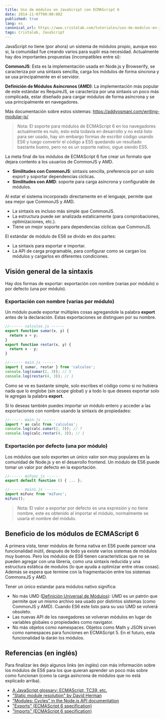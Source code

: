 ```yaml
---
title: Uso de módulos en JavaScript con ECMAScript 6
date: 2014-11-07T00:00:00Z
published: true
lang: es
canonical_url: https://www.cristalab.com/tutoriales/uso-de-modulos-en-javascript-con-ecmascript-6-c114342l/
tags: Cristalab, JavaScript
---
```



JavaScript no tiene (por ahora) un sistema de módulos propio, aunque eso si, la comunidad fue creando varios para suplir esa necesidad. Actualmente hay dos importantes propuestas (incompatibles entre sí):

**CommonJS**: Esta es la implementación usada en Node.js y Browserify, se caracteriza por una sintaxis sencilla, carga los módulos de forma síncrona y se usa principalmente en el servidor.

**Definición de Módulos Asíncronos (AMD)**: La implementación más popular de este estándar es RequireJS, se caracteriza por una sintaxis un poco más complicada, estar diseñado para cargar módulos de forma asíncrona y se usa principalmente en navegadores.

Más documentación sobre estos sistemas: https://addyosmani.com/writing-modular-js/

> Nota: El soporte para módulos de ECMAScript 6 en los navegadores actualmente es nulo, esto está todavía en desarrollo y no está listo para ser usado, hay sin embargo formas de escribir código usando ES6 y luego convertir el código a ES5 quedando un resultado bastante bueno, pero no es un soporte nativo, sigue siendo ES5.

La meta final de los módulos de ECMAScript 6 fue crear un formato que dejara contento a los usuarios de CommonJS y AMD.

- **Similitudes con CommonJS**: sintaxis sencilla, preferencia por un solo export y soportar dependencias cíclicas.
- **Similitudes con AMD**: soporte para carga asíncrona y configurable de módulos.

Al estar el sistema incorporado directamente en el lenguaje, permite que sea mejor que CommonJS y AMD.

- La sintaxis es incluso más simple que CommonJS.
- La estructura puede ser analizada estaticamente (para comprobaciones, optimizaciones, etc.).
- Tiene un mejor soporte para dependencias cíclicas que CommonJS.

El estándar de módulo de ES6 se divido en dos partes:

- La sintaxis para exportar e importar.
- La API de carga programable, para configurar como se cargan los módulos y cargarlos en diferentes condiciones.

## Visión general de la sintaxis

Hay dos formas de exportar: exportación con nombre (varias por módulo) o por defecto (una por módulo).

### Exportación con nombre (varias por módulo)

Un módulo puede exportar múltiples cosas agregandole la palabra **export** antes de la declaración. Estas exportaciones se distinguen por su nombre.

```js
//------ calculos.js ------
export function sumar(x, y) {
  return x + y;
}
export function restar(x, y) {
  return x - y;
}
```

```js
//------ main.js ------
import { sumar, restar } from 'calculos';
console.log(sumar(2, 3)); // 5
console.log(restar(4, 3)); // 1
```

Como se ve es bastante simple, solo escribes el código como si no hubiera nada que lo englobe (sin scope global) y a todo lo que desees exportar solo le agregas la palabra **export**.

Si lo deseas también puedes importar un módulo entero y acceder a las exportaciones con nombre usando la sintaxis de propiedades:

```js
//------ main.js ------
import * as calc from 'calculos';
console.log(calc.sumar(2, 3)); // 7
console.log(calc.restar(4, 3)); // 1
```

### Exportación por defecto (una por módulo)


Los módulos que solo exporten un único valor son muy populares en la comunidad de Node.js y en el desarrollo frontend. Un módulo de ES6 puede tomar un valor por defecto en la exportación.

```js
//------ miFunc.js ------
export default function () { ... };
```

```js
//------ main1.js ------
import miFunc from 'miFunc';
miFunc();
```

> Nota: El valor a exportar por defecto es una expresión y no tiene nombre, este es obtenido al importar el módulo, normalmente se usaría el nombre del módulo.

## Beneficio de los módulos de ECMAScript 6

A primera vista, tener módulos de forma nativa en ES6 puede parecer una funcionalidad inútil, después de todo ya existe varios sistemas de módulos muy buenos. Pero los módulos de ES6 tienen características que no se pueden agregar con una librería, como una sintaxis reducida y una estructura estática de modulos (lo que ayuda a optimizar entre otras cosas). Además se espera que termine con la fragmentación entre los sistemas CommonsJS y AMD.

Tener un único estandar para módulos nativo significa:

- No más UMD ([Definición Universal de Módulos](https://github.com/umdjs/umd)): UMD es un patrón que permite que un mismo archivo sea usado por distintos sistemas (como CommonJS y AMD). Cuando ES6 este listo para su uso UMD se volverá obsoleto.
- Las nuevas API de los navegadores se volveran módulos en lugar de variables globales o propiedades como navigator.
- No más objetos como namespaces. Objetos como Math y JSON sirven como namespaces para funciones en ECMAScript 5. En el futuro, esta funcionalidad la darán los módulos.

## Referencias (en inglés)

Para finalizar les dejo algunos links (en inglés) con más información sobre los módulos de ES6 para los que quieran aprender un poco más sobre como funcionan (como la carga asíncrona de módulos que no está explicado arriba).

- [A JavaScript glossary: ECMAScript, TC39, etc.](https://www.2ality.com/2011/06/ecmascript.html)
- ["Static module resolution" by David Herman](https://calculist.org/blog/2012/06/29/static-module-resolution/)
- ["Modules: Cycles" in the Node.js API documentation](https://nodejs.org/api/modules.html#modules_cycles)
- ["Exports" (ECMAScript 6 specification)](https://people.mozilla.org/~jorendorff/es6-draft.html#sec-exports)
- ["Imports" (ECMAScript 6 specification)](https://people.mozilla.org/~jorendorff/es6-draft.html#sec-imports)
